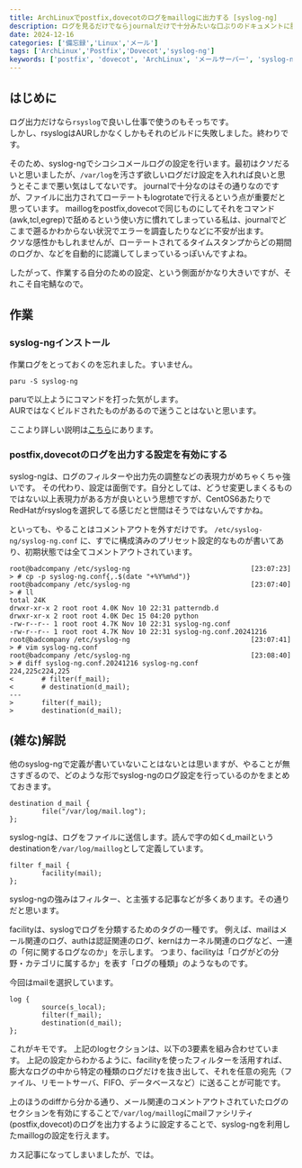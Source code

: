 ```yaml
---
title: ArchLinuxでpostfix,dovecotのログをmaillogに出力する [syslog-ng]
description: ログを見るだけでならjournalだけで十分みたいな口ぶりのドキュメントに腹立ったのでsyslog-ngで出力します
date: 2024-12-16
categories: ['備忘録','Linux','メール']
tags: ['ArchLinux','Postfix','Dovecot','syslog-ng']
keywords: ['postfix', 'dovecot', 'ArchLinux', 'メールサーバー', 'syslog-ng']
---
```


## はじめに

ログ出力だけなら`rsyslog`で良いし仕事で使うのもそっちです。  
しかし、rsyslogはAURしかなくしかもそれのビルドに失敗しました。終わりです。

そのため、syslog-ngでシコシコメールログの設定を行います。最初はクソだるいと思いましたが、`/var/log`を汚さず欲しいログだけ設定を入れれば良いと思うとそこまで悪い気はしてないです。
journalで十分なのはその通りなのですが、ファイルに出力されてローテートもlogrotateで行えるという点が重要だと思っています。
maillogをpostfix,dovecotで同じものにしてそれをコマンド(awk,tcl,egrep)で舐めるという使い方に慣れてしまっている私は、journalでどこまで遡るかわからない状況でエラーを調査したりなどに不安が出ます。  
クソな感性かもしれませんが、ローテートされてるタイムスタンプからどの期間のログか、などを自動的に認識してしまっているっぽいんですよね。

したがって、作業する自分のための設定、という側面がかなり大きいですが、それこそ自宅鯖なので。

## 作業

### syslog-ngインストール

作業ログをとっておくのを忘れました。すいません。

```
paru -S syslog-ng
```

paruで以上ようにコマンドを打った気がします。  
AURではなくビルドされたものがあるので迷うことはないと思います。

ここより詳しい説明は[こちら](https://wiki.archlinux.jp/index.php/Syslog-ng)にあります。

### postfix,dovecotのログを出力する設定を有効にする

syslog-ngは、ログのフィルターや出力先の調整などの表現力がめちゃくちゃ強いです。
その代わり、設定は面倒です。自分としては、どうせ変更しまくるものではない以上表現力がある方が良いという思想ですが、CentOS6あたりでRedHatがrsyslogを選択してる感じだと世間はそうではないんですかね。

といっても、やることはコメントアウトを外すだけです。 `/etc/syslog-ng/syslog-ng.conf` に、すでに構成済みのプリセット設定的なものが書いてあり、初期状態では全てコメントアウトされています。

```
root@badcompany /etc/syslog-ng                              [23:07:23]
> # cp -p syslog-ng.conf{,.$(date "+%Y%m%d")}                         
root@badcompany /etc/syslog-ng                              [23:07:40]
> # ll                                                                
total 24K
drwxr-xr-x 2 root root 4.0K Nov 10 22:31 patterndb.d
drwxr-xr-x 2 root root 4.0K Dec 15 04:20 python
-rw-r--r-- 1 root root 4.7K Nov 10 22:31 syslog-ng.conf
-rw-r--r-- 1 root root 4.7K Nov 10 22:31 syslog-ng.conf.20241216
root@badcompany /etc/syslog-ng                              [23:07:41]
> # vim syslog-ng.conf                                                
root@badcompany /etc/syslog-ng                              [23:08:40]
> # diff syslog-ng.conf.20241216 syslog-ng.conf                       
224,225c224,225
<       # filter(f_mail);
<       # destination(d_mail);
---
>       filter(f_mail);
>       destination(d_mail);
```

## (雑な)解説

他のsyslog-ngで定義が書いていないことはないとは思いますが、やることが無さすぎるので、どのような形でsyslog-ngのログ設定を行っているのかをまとめておきます。

```
destination d_mail {
        file("/var/log/mail.log");
};
```

syslog-ngは、ログをファイルに送信します。読んで字の如くd_mailというdestinationを`/var/log/maillog`として定義しています。

```
filter f_mail {
        facility(mail);
};
```

syslog-ngの強みはフィルター、と主張する記事などが多くあります。その通りだと思います。

facilityは、syslogでログを分類するためのタグの一種です。
例えば、mailはメール関連のログ、authは認証関連のログ、kernはカーネル関連のログなど、一連の「何に関するログなのか」を示します。
つまり、facilityは「ログがどの分野・カテゴリに属するか」を表す「ログの種類」のようなものです。

今回はmailを選択しています。

```
log {
        source(s_local);
        filter(f_mail);
        destination(d_mail);
};
```

これがキモです。
上記のlogセクションは、以下の3要素を組み合わせています。
上記の設定からわかるように、facilityを使ったフィルターを活用すれば、膨大なログの中から特定の種類のログだけを抜き出して、それを任意の宛先（ファイル、リモートサーバ、FIFO、データベースなど）に送ることが可能です。

上のほうのdiffから分かる通り、メール関連のコメントアウトされていたログのセクションを有効にすることで`/var/log/maillog`にmailファシリティ(postfix,dovecot)のログを出力するように設定することで、syslog-ngを利用したmaillogの設定を行えます。

カス記事になってしまいましたが、では。
